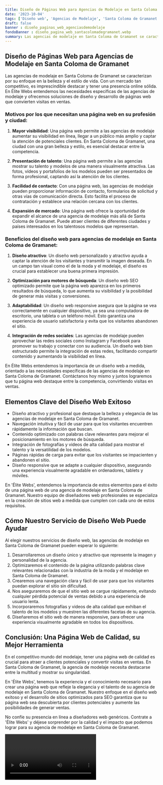 ```yaml
---
title: Diseño de Páginas Web para Agencias de Modelaje en Santa Coloma de Gramanet
date: '2023-10-04'
tags: ['Diseño web', 'Agencias de Modelaje', 'Santa Coloma de Gramanet']
draft: false
banner : diseño_paginas_web_agenciasdemodelaje
fondoBanner : diseño_pagina_web_santacolomadegramanet.webp
summary: Las agencias de modelaje en Santa Coloma de Gramanet se caracterizan por su enfoque en la belleza y el estilo de vida. Con un mercado tan competitivo, es imprescindible destacar y tener una presencia online sólida. En Élite Webs entendemos las necesidades específicas de las agencias de modelaje y ofrecemos soluciones de diseño y desarrollo de páginas web que convierten visitas en ventas.
---
```


## Diseño de Páginas Web para Agencias de Modelaje en Santa Coloma de Gramanet

Las agencias de modelaje en Santa Coloma de Gramanet se caracterizan por su enfoque en la belleza y el estilo de vida. Con un mercado tan competitivo, es imprescindible destacar y tener una presencia online sólida. En Élite Webs entendemos las necesidades específicas de las agencias de modelaje y ofrecemos soluciones de diseño y desarrollo de páginas web que convierten visitas en ventas.

### Motivos por los que necesitan una página web en su profesión y ciudad:

1. **Mayor visibilidad**: Una página web permite a las agencias de modelaje aumentar su visibilidad en línea, llegar a un público más amplio y captar la atención de potenciales clientes. En Santa Coloma de Gramanet, una ciudad con una gran belleza y estilo, es esencial destacar entre la competencia.

2. **Presentación de talento**: Una página web permite a las agencias mostrar su talento y modelos de una manera visualmente atractiva. Las fotos, vídeos y portafolios de los modelos pueden ser presentados de forma profesional, captando así la atención de los clientes.

3. **Facilidad de contacto**: Con una página web, las agencias de modelaje pueden proporcionar información de contacto, formularios de solicitud y otras vías de comunicación directa. Esto facilita el proceso de contratación y establece una relación cercana con los clientes.

4. **Expansión de mercado**: Una página web ofrece la oportunidad de expandir el alcance de una agencia de modelaje más allá de Santa Coloma de Gramanet. Puede atraer clientes de diferentes ciudades y países interesados en los talentosos modelos que representan.

### Beneficios del diseño web para agencias de modelaje en Santa Coloma de Gramanet:

1. **Diseño atractivo**: Un diseño web personalizado y atractivo ayuda a captar la atención de los visitantes y transmitir la imagen deseada. En un campo tan visual como el de la moda y el modelaje, el diseño es crucial para establecer una buena primera impresión.

2. **Optimización para motores de búsqueda**: Un diseño web SEO optimizado permite que la página web aparezca en los primeros resultados de búsqueda, lo que aumenta su visibilidad y la posibilidad de generar más visitas y conversiones.

3. **Adaptabilidad**: Un diseño web responsive asegura que la página se vea correctamente en cualquier dispositivo, ya sea una computadora de escritorio, una tableta o un teléfono móvil. Esto garantiza una experiencia de usuario satisfactoria y evita que los visitantes abandonen el sitio.

4. **Integración de redes sociales**: Las agencias de modelaje pueden aprovechar las redes sociales como Instagram y Facebook para promover su trabajo y conectar con su audiencia. Un diseño web bien estructurado permite la integración de estas redes, facilitando compartir contenido y aumentando la visibilidad en línea.

En Élite Webs entendemos la importancia de un diseño web a medida, orientado a las necesidades específicas de las agencias de modelaje en Santa Coloma de Gramanet. Contáctanos hoy mismo y juntos lograremos que tu página web destaque entre la competencia, convirtiendo visitas en ventas.

<GifSeo />

<Cta />

## Elementos Clave del Diseño Web Exitoso

- Diseño atractivo y profesional que destaque la belleza y elegancia de las agencias de modelaje en Santa Coloma de Gramanet.
- Navegación intuitiva y fácil de usar para que los visitantes encuentren rápidamente la información que buscan.
- Contenido optimizado con palabras clave relevantes para mejorar el posicionamiento en los motores de búsqueda.
- Integración de fotografías y videos de alta calidad para mostrar el talento y la versatilidad de los modelos.
- Páginas rápidas de carga para evitar que los visitantes se impacienten y abandonen el sitio.
- Diseño responsive que se adapte a cualquier dispositivo, asegurando una experiencia visualmente agradable en ordenadores, tablets y móviles.

En 'Élite Webs', entendemos la importancia de estos elementos para el éxito de una página web de una agencia de modelaje en Santa Coloma de Gramanet. Nuestro equipo de diseñadores web profesionales se especializa en la creación de sitios web a medida que cumplen con cada uno de estos requisitos.

## Cómo Nuestro Servicio de Diseño Web Puede Ayudar

Al elegir nuestros servicios de diseño web, las agencias de modelaje en Santa Coloma de Gramanet pueden esperar lo siguiente:

1. Desarrollaremos un diseño único y atractivo que represente la imagen y personalidad de la agencia.
2. Optimizaremos el contenido de la página utilizando palabras clave relevantes relacionadas con la industria de la moda y el modelaje en Santa Coloma de Gramanet.
3. Crearemos una navegación clara y fácil de usar para que los visitantes puedan explorar el sitio sin dificultad.
4. Nos aseguraremos de que el sitio web se cargue rápidamente, evitando cualquier pérdida potencial de ventas debido a una experiencia de usuario lenta.
5. Incorporaremos fotografías y videos de alta calidad que exhiban el talento de los modelos y muestren las diferentes facetas de su agencia.
6. Diseñaremos el sitio web de manera responsive, para ofrecer una experiencia visualmente agradable en todos los dispositivos.

## Conclusión: Una Página Web de Calidad, su Mejor Herramienta

En el competitivo mundo del modelaje, tener una página web de calidad es crucial para atraer a clientes potenciales y convertir visitas en ventas. En Santa Coloma de Gramanet, la agencia de modelaje necesita destacarse entre la multitud y mostrar su singularidad.

En 'Élite Webs', tenemos la experiencia y el conocimiento necesario para crear una página web que refleje la elegancia y el talento de su agencia de modelaje en Santa Coloma de Gramanet. Nuestro enfoque en el diseño web exitoso y el desarrollo de sitios optimizados para SEO garantiza que su página web sea descubierta por clientes potenciales y aumente las posibilidades de generar ventas.

No confíe su presencia en línea a diseñadores web genéricos. Contrate a 'Élite Webs' y déjese sorprender por la calidad y el impacto que podemos lograr para su agencia de modelaje en Santa Coloma de Gramanet.

<Video />

<CtaBot job='Agencias de Modelaje' city='Santa Coloma de Gramanet'/>

<Gmaps query='Santa Coloma de Gramanet+españa+maps' />